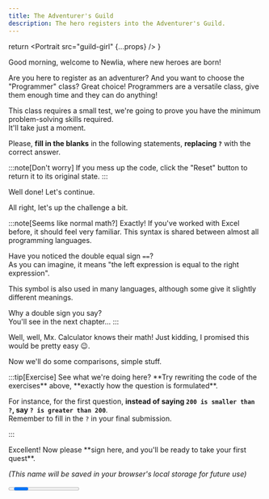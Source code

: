 ```yaml
---
title: The Adventurer's Guild
description: The hero registers into the Adventurer's Guild.
---
```



  return <Portrait 
    src="guild-girl"
    {...props} 
  />
}

<WIP testing />

<Comic src="guild-opt" alt="guild" eager />

<Guild eager>
Good morning, welcome to Newlia, where new heroes are born!

Are you here to register as an adventurer? And you want to choose the "Programmer" class?
Great choice! Programmers are a versatile class, give them enough time and they can do anything!

This class requires a small test, we're going to prove you have the minimum problem-solving skills required.  
It'll take just a moment.

Please, **fill in the blanks** in the following statements, **replacing `?`** with the correct answer.
</Guild>

:::note[Don't worry]
If you mess up the code, click the "Reset" button to return it to its original state.
:::

<CodeQuestion
  question="What's five plus five?"
  id="2-1"
  showLineNumbers={false}
/>

<Checkpoint id="2-1">
  <Guild>
  Well done! Let's continue.
  </Guild>
  
  <CodeQuestion
    question="What's negative one minus one?"
    id="2-2"
    showLineNumbers={false}
  />
</Checkpoint>

<Checkpoint id="2-2">
  <Guild>
  All right, let's up the challenge a bit.
  </Guild>
  
  <CodeQuestion
    question="What's the number that multiplied by two equals sixteen divided by four?"
    id="2-3"
    showLineNumbers={false}
  />
</Checkpoint>

<Checkpoint id="2-3">
  :::note[Seems like normal math?]
  Exactly! If you've worked with Excel before, it should feel very familiar.  
  This syntax is shared between almost all programming languages.

  Have you noticed the double equal sign `==`?  
  As you can imagine, it means "the left expression is equal to the right expression".  

  This symbol is also used in many languages, although some give it slightly different meanings.

  Why a double sign you say?  
  You'll see in the next chapter...
  :::

  <Guild>
  Well, well, Mx. Calculator knows their math!  
  Just kidding, I promised this would be pretty easy 😉.
  
  Now we'll do some comparisons, simple stuff.
  </Guild>
  
  <CodeQuestion
    id="2-4"
    question="Write any number greater than 200."
    showLineNumbers={false}
  /> 
</Checkpoint>

<Checkpoint id="2-4">
  <CodeQuestion
    id="2-5"
    question="Okay... Now a number smaller than 200."
    showLineNumbers={false}
  />
</Checkpoint>

<Checkpoint id="2-5">
  <CodeQuestion
    id="2-6"
    question="Now one that's smaller or equal than 0."
    showLineNumbers={false}
  />
</Checkpoint>

<Checkpoint id="2-6">
  <CodeQuestion
    id="2-7"
    question="And finally one that's greater or equal than 0."
    showLineNumbers={false}
  />
</Checkpoint>

<Checkpoint id="2-7">
  :::tip[Exercise]
  See what we're doing here?  
  **Try rewriting the code of the exercises** above, **exactly how the question is formulated**.
  
  For instance, for the first question, **instead of saying `200 is smaller than ?`, say `? is greater than 200`**.  
  Remember to fill in the `?` in your final submission.
  
  <CodeQuestion
    id="2-4"
    question="Write any number greater than 200."
    code=""
    showLineNumbers={false}
  /> 

  <CodeQuestion
    id="2-5"
    question="Okay... Now a number smaller than 200."
    code=""
    showLineNumbers={false}
  />
  
  <CodeQuestion
    id="2-6"
    question="Now one that's smaller or equal than 0."
    code=""
    showLineNumbers={false}
  />
  
  <CodeQuestion
    id="2-7"
    question="And finally one that's greater or equal than 0."
    code=""
    showLineNumbers={false}
  />
  :::
  
  <Guild>
  Excellent!  
  Now please **sign here, and you'll be ready to take your first quest**.
  
  *(This name will be saved in your browser's local storage for future use)*
  </Guild>

</Checkpoint>

<Checkpoint id="2-7">
  <CodeQuestion
    id="2-8"
    question=""
    showLineNumbers={false}
  />
</Checkpoint>

<Progress id="2" total={8} />